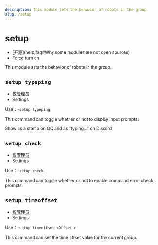 ```yaml
---
description: This module sets the behavior of robots in the group
slug: /setup
---
```


# setup

-   [开源]\(help/faq#Why some modules are not open sources)
-   Force turn on

This module sets the behavior of robots in the group.

## `setup typeping`

-   [仅管理员](permissions)
-   Settings

Use：`~setup typeping`

This command can toggle whether or not to display input prompts.

Show as a stamp on QQ and as "typing..." on Discord

## `setup check`

-   [仅管理员](permissions)
-   Settings

Use：`~setup check`

This command can toggle whether or not to enable command error check prompts.

## `setup timeoffset`

-   [仅管理员](permissions)
-   Settings

Use：`~setup timeoffset <Offset >`

This command can set the time offset value for the current group.
